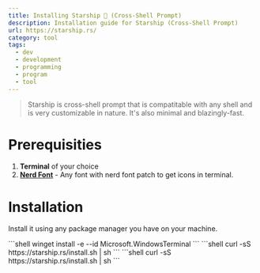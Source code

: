 ```yaml
---
title: Installing Starship 🚀 (Cross-Shell Prompt)
description: Installation guide for Starship (Cross-Shell Prompt)
url: https://starship.rs/
category: tool
tags:
  - dev
  - development
  - programming
  - program
  - tool
---
```



> Starship is cross-shell prompt that is compatitable with any shell and is very customizable in nature. It's also minimal and blazingly-fast.

# Prerequisities

1. **Terminal** of your choice
2. [**Nerd Font**](https://www.nerdfonts.com/font-downloads) - Any font with nerd font patch to get icons in terminal.

# Installation

Install it using any package manager you have on your machine.

<CodeTabs>
  <Fragment slot="windows">
  ```shell 
  winget install -e --id Microsoft.WindowsTerminal 
  ```
  </Fragment>
  <Fragment slot="linux">
  ```shell
  curl -sS https://starship.rs/install.sh | sh
  ```
  </Fragment>
  <Fragment slot="mac">
  ```shell
  curl -sS https://starship.rs/install.sh | sh
  ```
  </Fragment>
</CodeTabs>